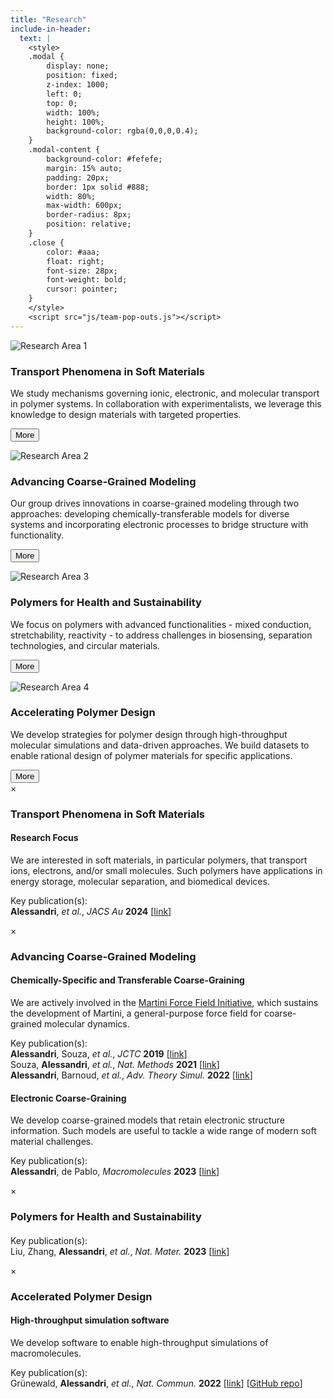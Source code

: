 ```yaml
---
title: "Research"
include-in-header:
  text: |
    <style>
    .modal {
        display: none;
        position: fixed;
        z-index: 1000;
        left: 0;
        top: 0;
        width: 100%;
        height: 100%;
        background-color: rgba(0,0,0,0.4);
    }
    .modal-content {
        background-color: #fefefe;
        margin: 15% auto;
        padding: 20px;
        border: 1px solid #888;
        width: 80%;
        max-width: 600px;
        border-radius: 8px;
        position: relative;
    }
    .close {
        color: #aaa;
        float: right;
        font-size: 28px;
        font-weight: bold;
        cursor: pointer;
    }
    </style>
    <script src="js/team-pop-outs.js"></script>
---
```


::: {.grid}

::: {.g-col-12 .g-col-md-3 .card .research .h-100}
![](images/research/interface.png){.card-img-top alt="Research Area 1"}

::: {.card-body}
### Transport Phenomena in Soft Materials
We study mechanisms governing ionic, electronic, 
and molecular transport in polymer systems. 
In collaboration with experimentalists, we leverage this knowledge 
to design materials with targeted properties.

<button class="btn btn-primary" data-modal="modal-transport">More</button>
:::
:::

::: {.g-col-12 .g-col-md-3 .card .research .h-100}
![](images/research/naph_M3.png){.card-img-top alt="Research Area 2"}

::: {.card-body}
### Advancing Coarse-Grained Modeling
Our group drives innovations in coarse-grained modeling 
through two approaches: developing chemically-transferable
models for diverse systems and incorporating electronic
processes to bridge structure with functionality.

<button class="btn btn-primary" data-modal="modal-coarsegraining">More</button>
:::
:::

::: {.g-col-12 .g-col-md-3 .card .research .h-100}
![](images/research/polymer.png){.card-img-top alt="Research Area 3"}

::: {.card-body}
### Polymers for Health and Sustainability
We focus on polymers with advanced 
functionalities - mixed conduction, stretchability, reactivity - to address challenges in biosensing,
separation technologies, and circular materials.


<button class="btn btn-primary" data-modal="modal-applications">More</button>
:::
:::

::: {.g-col-12 .g-col-md-3 .card .research .h-100}
![](images/research/polymer_design_space.png){.card-img-top alt="Research Area 4"}

::: {.card-body}
<!-- ### Computer-Aided Polymer Design -->
### Accelerating Polymer Design
We develop strategies for polymer design through
high-throughput molecular simulations
and data-driven approaches.
We build datasets to enable rational design 
of polymer materials for specific applications.

<button class="btn btn-primary" data-modal="modal-computer">More</button>
:::
:::

:::


<!-- Modals -->
::: {#modal-transport .modal}
::: {.modal-content}
<span class="close">&times;</span>
<h3>Transport Phenomena in Soft Materials</h3>
<h4>Research Focus</h4>

<p>We are interested in soft materials, 
in particular polymers, 
that transport ions, electrons, and/or small molecules. 
Such polymers have applications in energy storage, 
molecular separation, and biomedical devices.</p>

Key publication(s):<br>
**Alessandri**, *et al.*, *JACS Au* **2024**
[[link](https://doi.org/10.1021/jacsau.4c00276)]
:::
:::

::: {#modal-coarsegraining .modal}
::: {.modal-content}
<span class="close">&times;</span>
<h3>Advancing Coarse-Grained Modeling</h3>
<h4>Chemically-Specific and Transferable Coarse-Graining</h4>

We are actively involved in the
[Martini Force Field Initiative](https://github.com/Martini-Force-Field-Initiative), 
which sustains the development of Martini, a 
general-purpose force field for coarse-grained molecular dynamics.
 
Key publication(s):<br>
**Alessandri**, Souza, *et al.*, *JCTC*
**2019** [[link](https://doi.org/10.1021/acs.jctc.9b00473)]<br>
Souza, **Alessandri**, *et al.*, *Nat. Methods* **2021**
[[link](https://doi.org/10.1038/s41592-021-01098-3)]<br>
**Alessandri**, Barnoud, *et al.*, *Adv. Theory Simul.* **2022** [[link](https://doi.org/10.1002/adts.202100391)]

<h4>Electronic Coarse-Graining</h4>

We develop coarse-grained models that retain electronic
structure information. Such models are useful to tackle
a wide range of modern soft material challenges.

Key publication(s):<br>
**Alessandri**, de Pablo, *Macromolecules* **2023**
[[link](https://doi.org/10.1021/acs.macromol.3c00141)]
:::
:::

::: {#modal-applications .modal}
::: {.modal-content}
<span class="close">&times;</span>
<h3>Polymers for Health and Sustainability</h3>
<h4></h4>



Key publication(s):<br>
Liu, Zhang, **Alessandri**, *et al.*, *Nat. Mater.* **2023**
[[link](https://doi.org/10.1038/s41563-023-01529-w)]
:::
:::

::: {#modal-computer .modal}
::: {.modal-content}
<span class="close">&times;</span>
<h3>Accelerated Polymer Design</h3>
<!-- <h3>Computer-Aided Polymer Design</h3> -->
<h4>High-throughput simulation software</h4>

We develop software to enable high-throughput simulations
of macromolecules.

Key publication(s):<br>
Grünewald, **Alessandri**, *et al.*, *Nat. Commun.* **2022**
[[link](https://doi.org/10.1038/s41467-021-27627-4)] 
[[GitHub repo](https://github.com/marrink-lab/polyply_1.0)]
:::
:::